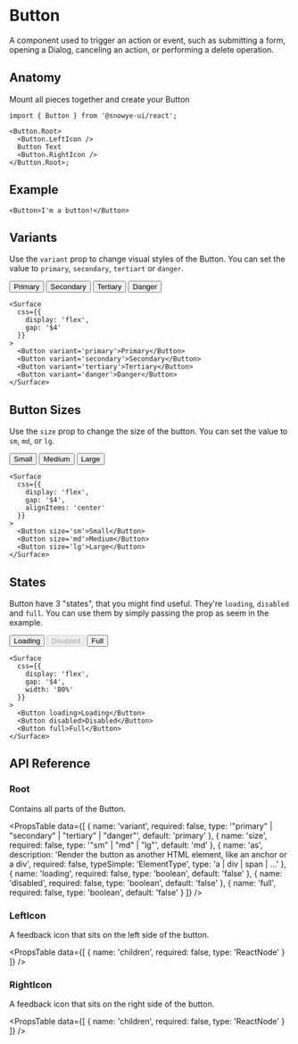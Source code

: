 
# Button

A component used to trigger an action or event, such as submitting a form, opening a Dialog, canceling an action, or performing a delete operation.

## Anatomy

Mount all pieces together and create your Button

```tsx
import { Button } from '@snowye-ui/react';

<Button.Root>
  <Button.LeftIcon />
  Button Text
  <Button.RightIcon />
</Button.Root>;
```

## Example

<HeroContainer>
  <ButtonDemo />
</HeroContainer>

```tsx
<Button>I'm a button!</Button>
```

## Variants

Use the `variant` prop to change visual styles of the Button. You can set the value to `primary`, `secondary`, `tertiart` or `danger`.

<HeroContainer>
  <Surface 
    css={{
      display: 'flex',
      gap: '$4'
    }}
  >
    <Button variant='primary'>Primary</Button>
    <Button variant='secondary'>Secondary</Button>
    <Button variant='tertiary'>Tertiary</Button>
    <Button variant='danger'>Danger</Button>
  </Surface>
</HeroContainer>

```tsx
<Surface 
  css={{
    display: 'flex',
    gap: '$4'
  }}
>
  <Button variant='primary'>Primary</Button>
  <Button variant='secondary'>Secondary</Button>
  <Button variant='tertiary'>Tertiary</Button>
  <Button variant='danger'>Danger</Button>
</Surface>
```

## Button Sizes

Use the `size` prop to change the size of the button. You can set the value to `sm`, `md`, or `lg`.

<HeroContainer>
  <Surface 
    css={{
      display: 'flex',
      gap: '$4',
      alignItems: 'center'
    }}
  >
    <Button size='sm'>Small</Button>
    <Button size='md'>Medium</Button>
    <Button size='lg'>Large</Button>
  </Surface>
</HeroContainer>

```tsx
<Surface 
  css={{
    display: 'flex',
    gap: '$4',
    alignItems: 'center'
  }}
>
  <Button size='sm'>Small</Button>
  <Button size='md'>Medium</Button>
  <Button size='lg'>Large</Button>
</Surface>
```

## States

Button have 3 "states", that you might find useful. They're `loading`, `disabled` and `full`.
You can use them by simply passing the prop as seem in the example.

<HeroContainer>
  <Surface 
    css={{
      display: 'flex',
      gap: '$4',
      width: '80%'
    }}
  >
    <Button loading>Loading</Button>
    <Button disabled>Disabled</Button>
    <Button full>Full</Button>
  </Surface>
</HeroContainer>

```tsx
<Surface 
  css={{
    display: 'flex',
    gap: '$4',
    width: '80%'
  }}
>
  <Button loading>Loading</Button>
  <Button disabled>Disabled</Button>
  <Button full>Full</Button>
</Surface>
```

## API Reference

### Root

Contains all parts of the Button.

<PropsTable
  data={[
    {
      name: 'variant',
      required: false,
      type: '"primary" | "secondary" | "tertiary" | "danger"',
      default: 'primary'
    },
    {
      name: 'size',
      required: false,
      type: '"sm" | "md" | "lg"',
      default: 'md'
    },
    {
      name: 'as',
      description:
        'Render the button as another HTML element, like an anchor or a div',
      required: false,
      typeSimple: 'ElementType',
      type: 'a | div | span | ...'
    },
    {
      name: 'loading',
      required: false,
      type: 'boolean',
      default: 'false'
    },
    {
      name: 'disabled',
      required: false,
      type: 'boolean',
      default: 'false'
    },
    {
      name: 'full',
      required: false,
      type: 'boolean',
      default: 'false'
    }
  ]}
/>

### LeftIcon

A feedback icon that sits on the left side of the button.

<PropsTable
  data={[
    {
      name: 'children',
      required: false,
      type: 'ReactNode'
    }
  ]}
/>

### RightIcon

A feedback icon that sits on the right side of the button.

<PropsTable
  data={[
    {
      name: 'children',
      required: false,
      type: 'ReactNode'
    }
  ]}
/>
